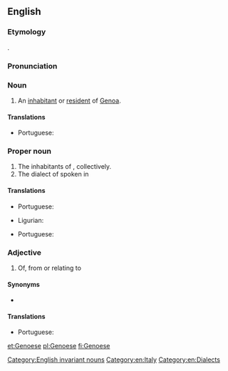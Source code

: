 ==English==

===Etymology===
{{suffix|Genoa|ese|lang=en}}.

===Pronunciation===
{{rfp|lang=en}}

===Noun===
{{en-noun|Genoese}}

# An [[inhabitant]] or [[resident]] of [[Genoa]].

====Translations====
{{trans-top|an inhabitant or resident of Genoa}}
* Portuguese: {{t|pt|genovês|m}}
{{trans-mid}}
{{trans-bottom}}

===Proper noun===
{{en-proper noun}}

# The inhabitants of {{l|en|Genoa}}, collectively.
# The dialect of {{l|en|Ligurian}} spoken in {{l|en|Genoa}}

====Translations====
{{trans-top|inhabitants of Genoa}}
* Portuguese: {{t|pt|genovês|m}}
{{trans-mid}}
{{trans-bottom}}

{{trans-top|Ligurian dialect spoken in Genoa}}
* Ligurian: {{t|lij|zeneize}}
{{trans-mid}}
* Portuguese: {{t|pt|genovês|m}}
{{trans-bottom}}

===Adjective===
{{en-adj|-}}

# Of, from or relating to {{l|en|Genoa}}

====Synonyms====
* {{l|en|Genovese}}

====Translations====
{{trans-top|of, from or relating to Genoa}}
* Portuguese: {{t|pt|genovês|m}}
{{trans-mid}}
{{trans-bottom}}

[[Category:English invariant nouns]]
[[Category:en:Italy]]
[[Category:en:Dialects]]

[[et:Genoese]]
[[pl:Genoese]]
[[fi:Genoese]]